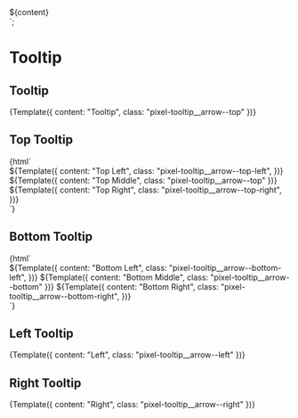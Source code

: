 
<Meta title="Atoms/Tooltip" />

  <div class="pixel-tooltip">
    <div class="pixel-tooltip__arrow ${args.class}"></div>
    <div class="pixel-tooltip__wrapper">${content}</div>
  </div>
`;

# Tooltip

## Tooltip

<Canvas>
  <Story name="Default">{Template({ content: "Tooltip", class: "pixel-tooltip__arrow--top" })}</Story>
</Canvas>

## Top Tooltip

<Canvas>
  <Story name="Top">
    {html`<div>
      ${Template({
        content: "Top Left",
        class: "pixel-tooltip__arrow--top-left",
      })} ${Template({ content: "Top Middle", class: "pixel-tooltip__arrow--top" })} ${Template({
        content: "Top Right",
        class: "pixel-tooltip__arrow--top-right",
      })}
    </div>`}
  </Story>
</Canvas>

## Bottom Tooltip

<Canvas>
  <Story name="Bottom">
    {html`<div>
      ${Template({
        content: "Bottom Left",
        class: "pixel-tooltip__arrow--bottom-left",
      })} ${Template({ content: "Bottom Middle", class: "pixel-tooltip__arrow--bottom" })} ${Template({
        content: "Bottom Right",
        class: "pixel-tooltip__arrow--bottom-right",
      })}
    </div>`}
  </Story>
</Canvas>

## Left Tooltip

<Canvas>
  <Story name="Left">{Template({ content: "Left", class: "pixel-tooltip__arrow--left" })}</Story>
</Canvas>

## Right Tooltip

<Canvas>
  <Story name="Right">{Template({ content: "Right", class: "pixel-tooltip__arrow--right" })}</Story>
</Canvas>
